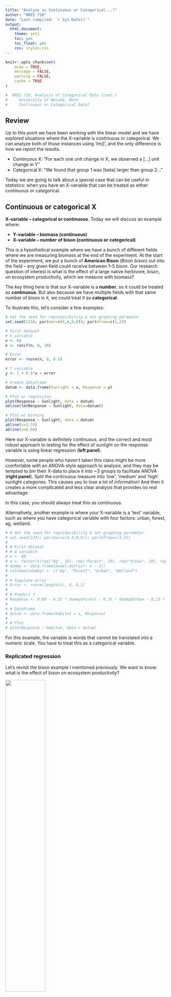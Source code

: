 ```yaml
---
title: "Analyze as Continuous or Categorical...?"
author: "NRES 710"
date: "Last compiled: `r Sys.Date()`"
output: 
  html_document: 
    theme: yeti
    toc: yes
    toc_float: yes
    css: styles.css
---
```


```r

knitr::opts_chunk$set(
	echo = TRUE,
	message = FALSE,
	warning = FALSE,
	cache = TRUE
)
```

```r

#  NRES 710, Analysis of Categorical Data (cont.)
#     University of Nevada, Reno
#     Continuous or Categorical Data?

```

## Review

Up to this point we have been working with the linear model and we have explored situations where the X-variable is continuous or categorical. We can analyze both of those instances using 'lm()', and the only difference is how we report the results.

- Continuous X: "For each one unit change in X, we observed a [...] unit change in Y"
- Categorical X: "We found that group 1 was [beta] larger than group 2..."

Today we are going to talk about a special case that can be useful in statistics: when you have an X-variable that can be treated as either continuous or categorical.

## Continuous or categorical X

**X-variable -- categorical *or* continuous**. Today we will discuss an example where:

- **Y-variable -- biomass (continuous)**
- **X-variable -- number of bison (continuous or categorical)**

This is a hypothetical example where we have a bunch of different fields where we are measuring biomass at the end of the experiment. At the start of the experiment, we put a bunch of **American Bison** (*Bison bison*) out into the field -- any given field could receive between 1--5 bison. Our research question of interest is what is the effect of a large native herbivore, bison, on ecosystem productivity, which we measure with biomass?

The key thing here is that our X-variable is a **number**, so it could be treated as **continuous**. But also because we have multiple fields with that same number of bison in it, we could treat it as **categorical**.

To illustrate this, let's consider a few examples:

```r
# Set the seed for reproducibility & set graphing parameter
set.seed(123); par(mar=c(4,4,0,0)); par(mfrow=c(1,2))

# First dataset
# X variable
n <- 60
x <- runif(n, 0, 10)

# Error
error <- rnorm(n, 0, 0.5)

# Y variable
y <- 1 + 0.5*x + error

# Create dataframe
datum <- data.frame(Sunlight = x, Response = y)

# Plot w/ regression
plot(Response ~ Sunlight, data = datum)
abline(lm(Response ~ Sunlight, data=datum))

# Plot w/ binning
plot(Response ~ Sunlight, data = datum)
abline(v=3.33)
abline(v=6.66)
```

Here our X-variable is definitely continuous, and the correct and most robust approach to testing for the effect of sunlight on the response variable is using linear regression (**left panel**).

However, some people who haven't taken this class might be more comfortable with an ANOVA-style approach to analysis, and they may be tempted to *bin* their X-data to place it into ~3 groups to facilitate ANOVA (**right panel**). Split the continuous measure into 'low', 'medium' and 'high' sunlight categories. This causes you to lose a lot of information! And then it creates a more complicated and less clear analysis that provides no real advantage.

In this case, you should always treat this as continuous.

Alternatively, another example is where your X-variable is a 'text' variable, such as where you have categorical variable with four factors: urban, forest, ag, wetland.

```r
# # Set the seed for reproducibility & set graphing parameter
# set.seed(123); par(mar=c(4,4,0,0)); par(mfrow=c(1,2))
# 
# # First dataset
# # X variable
# n <- 40
# x <- factor(c(rep("Ag", 10), rep("Forest", 10), rep("Urban", 10), rep("Wetland", 10)))
# dummy <- data.frame(model.matrix(~ x - 1))
# colnames(dummy) <- c("Ag", "Forest", "Urban", "Wetland")
# 
# # Simulate error
# Error <- rnorm(length(x), 0, 0.1)
# 
# # Predict Y
# Response <- 0.85 - 0.25 * dummy$Forest - 0.35 * dummy$Urban - 0.15 * dummy$Wetland + Error
# 
# # Dataframe
# datum <- data.frame(Habitat = x, Response)
# 
# # Plot
# plot(Response ~ Habitat, data = datum)
```

For this example, the variable is words that cannot be translated into a numeric scale. You have to treat this as a categorical variable.

### Replicated regression

Let's revisit the bison example I mentioned previously. We want to know: what is the effect of bison on ecosystem productivity?

![](../pictures/pic_bison.png){width=50%}

Photo: Ted Naninga (iNaturalist)

For this example, we have a bunch of different fields where we put a bunch of American Bison (*Bison bison*) out into the fields, and any individual field could receive between 1--5 bison. Our data might look something like this:

```r
# Set the seed for reproducibility
set.seed(123)

# Graph
par(mar = c(4,4,1,0))

# Simulate the binomial X-variable (sex)
n <- 25
x <- c(rep(0, 5), rep(1, 5), rep(2, 5), rep(3, 5), rep(4, 5))

# error
error <- rnorm(n, 0, 0.2)

# Simulate continuous y-variable data
y <- 2 + x*0.3 + error

# Create dataframe
datum <- data.frame(Bison = x, Biomass = y)

# Plot
stripchart(Biomass ~ Bison, data = datum, vertical = TRUE, method = "jitter",
           pch = 19, xlab = "Number of bison", ylab = "Biomass (kg/ha)")
```

We measure the biomass in replicate areas with different numbers of bison. Some call this '**replicated regression**' (e.g., Cottingham et al. 2008). We could analyze this two ways:

1. As a continuous X-variable
2. As a categorical X-variable, with five groups

Technically, this is not truly continuous, as you cannot have 1.5 bison in an area. Another X-variable, like fertilizer, could be a truly continuous variable, that we could set-up with a replicated regression experiment with 1g, 2g, 3g, etc. But if we ignore that technicality for the bison example, these data look continuous, and we could easily <u>fit a regression line to the data</u>.

Alternatively, we have a bunch of samples collected at each number of the X-variable. We could very easily treat this as a categorical variable -- and no binning would be necessary to do so; it's already set up this study design in such a way that it could be treated as a categorical variable. So the second way to analyze these data would be as a categorical variable.

So with these two options in mind, how should we handle this variable? Continuous or categorical? <u>Let's come back to that</u>.

To figure this out, let's consider how our linear model would look in both of these instances.

First, what would it be if we treated X as a <u>**continuous variable**</u>?

**$Y = \beta_0 + \beta_1 Bison + \epsilon \sim N(0, \sigma)$**

That's it! Our beta is our slope; with each one bison increase, the slope tells us how much more biomass we would get.

What if we treat the X as <u>**categorical**</u>?

**$Y = \beta_0 + \beta_1 Bison1 + \beta_2 Bison2 + \beta_3 Bison3 + \beta_4 Bison4 + \epsilon \sim N(0, \sigma)$**

In this case, our betas are the differences between groups. $\beta_1$ is the difference between 0 and 1 bison, $\beta_2$ is the difference between 0 and 2 bison, so on so forth. If we want to know the differences between other pairs, we have to change the reference.

**Q:** So let's pose the question to you all: which of these approaches do you want to do? And why?

Truthfully, <u>*there is no right or wrong answer*</u>. You can do either one.

But let's draw up a list on the board identifying *pros* and *cons* of both options -- that might help us make recommendations about how to do things...

```r
# Load necessary libraries
library(knitr)
#library(kableExtra)

# Create the data frame
data <- data.frame(
  #Group = c("Normality", "Linearity", "Homoscedasticity", "No autocorrelation"),
  `Continuous X` = c("**Simple model - 1 beta**", "**No worries about inflating Type I error**", "**1 results sentence**",  "**Interpolation/extrapolation**", "Assumption of linearity", "**More power***"),
  `Categorical X` = c("Complicated - 3 betas", "Post-hoc test", "10 sentences", "No predictions", "**No assumption of linearity**", "Less power*")
)

# Create the table
kable(data, col.names = c("Continuous X", "Categorical X")) #%>%
  #kable_styling(full_width = FALSE)

```

One thing that we haven't talked about yet for categorical X data is the **assumptions**! We already talked about the 5 assumptions of regression (linearity, homoscedasticity, no autocorrelation, normality of residuals, continuous Y). All of these assumptions still hold for categorical X -- <u>**except for one**</u>.

Analysis with categorical X-data makes <u>no assumptions of linearity</u> or about the shape of relationships at all. Instead, all it does is make comparisons between groups. So this is something that is more flexible for categorical X data.

This last reason is the **most important reason** why you might want to use a continuous X variable. And this relates to the first bullet on our list: simple vs. complex. Since it only has 1 beta (effect), it will have <u>**more power**</u> than the more complicated model! More power means you are more likely to have lower P-values and thus correctly reject the null hypothesis, when appropriate.

Why is that?

Everytime you add a beta to your model, it adds another *degree of freedom* to your model. This causes the model to eat up one of your samples and thus functionally decreases your sample size. And we've already talked at great length about how sample size influences p-values. By decreasing our sample size, we are less likely to recover a low p-value and correctly reject the null.

So, in the bison example, if you use this more complicated model, you have reduced your sample size by three. And because of that, it has less power.

Now, there is a caveat... hence the 'asterisk' above.

*If, and only if, the assumption of linearity is met.

If the assumption of linearity is not met, then we might have more power with the more complicated model.

### Example

What if our data looked like this:

```r
# Set the seed for reproducibility
set.seed(123)

# Graph
par(mar = c(4,4,1,0), mfrow=c(1,1))

# Simulate the binomial X-variable (sex)
n <- 25
x <- c(rep(0, 5), rep(1, 5), rep(2, 5), rep(3, 5), rep(4, 5))

# Error
error <- rnorm(n, 0, 0.2)

# Dummy code x
dummy <- data.frame(x = as.factor(x))
dummy <- data.frame(model.matrix(~ dummy$x - 1, data=dummy))
colnames(dummy) <- c("Zero", "One", "Two", "Three", "Four")

# Simulate continuous y-variable data
y <- 2 + dummy$One * 1 + dummy$Two * 2 + dummy$Three * 1 + dummy$Four * 0 + error

# Create dataframe
datum <- data.frame(Bison = x, Biomass = y)

# Plot
stripchart(Biomass ~ Bison, data = datum, vertical = TRUE, method = "jitter",
           pch = 19, xlab = "Number of bison", ylab = "Biomass (kg/ha)")
```

Maybe this could happen if there was some sort of *intermediate disturbance* that benefited biomass production.

**Q:** If you ran an ANOVA, would you detect a significant difference between these categorical groups? **YES**

**Q:** If you ran a regression, would you detect a significant difference between these categorical groups? **NO**

```r
# Aesthetics
par(mar = c(4,4,1,0), mfrow=c(1,1))

# Plot again
stripchart(Biomass ~ Bison, data = datum, vertical = TRUE, method = "jitter",
           pch = 19, xlab = "Number of bison", ylab = "Biomass (kg/ha)")

# Regression analysis
results <- lm(Biomass ~ Bison, data=datum)
abline(results)
```

This happens because the assumption of linearity is very clearly violated. There is significant variation among these data, but we are trying to fit a linear model -- a straight line -- to data that do not have a linear relationship.

In this case, it would be much better to consider X as a categorical variable, which will give us more Power to detect a significant relationship.

### What does this all mean?

If we go back to our list, it's pretty clear that treating X as a continuous variable is better in *many* ways -- <u>unless the assumption of linearity is not met</u>. If the assumption of linearity is not met, then we:

- Should not describe it with a simple linear equation, because it's not linear.
- We would lose power by treating it as a linear relationship.
- Making predictions with a straight line would be very incorrect; it would be better to fit a curve.

<u>The advantages from our table fall apart if we don't have linear data.</u> Which leads to my **recommendation**!

**Recommendation: Always treat X-variable as continuous, unless treating as categorical 'significantly improves the fit of the model to the data' -- which will only happen if the relationship is non-linear**

This very nicely fits in with the principle of parsimony -- Occam's razor. 

**Occam's razor -- the world is simple, and it's best to use simple explanations to describe the world unless there is significant evidence that more complexity is needed.**

- Simple ideas are best, unless you can disprove the simple model in favor of a more complicated model.

What do we mean by 'significantly improve the fit'?

There is an idea in statistics (truism; axiom) that whenever you make a model more complex, *it will always improve the fit*. It will decrease the Sum of Squared Error, and it will increase the $R^2$. Why?

- With two points, adding a linear beta will connect them.
- With three points, adding a quadratic beta will connect them.
- With four points, adding a cubed-term will connect them.

<u>So given that we can always improve a fit of a curve to points by increasing the complexity of the model, we want to demonstrate that it is a **significant improvement of fit**</u>. We want to show that this variable isn't just improving fit, it is improving fit more than would be expected if the variable didn't have any explanatory value whatsoever.

### Testing model fit

A simple way that I was taught to do this is using an **'F-drop test'**. However, there is some confusion about what this is really called and names vary widely. Some other names include:

- **Extra sum of squares F-test**
- **Type III sum of squares test** (e.g., SAS)
- **Partial likelihood ratio test**

I prefer 'F-drop test' because this is how I was taught and it is an easy and simple term.

No matter what you call it, you are comparing a <u>**more complex model**</u> to a <u>**more simple model**</u> to test whether the <u>**more complex model is a significant improvement to the fit in the data**</u>.

In other words, we are comparing our simple model:

**$Y = \beta_0 + \beta_1 Bison + \epsilon \sim N(0, \sigma)$**

To the complex model:

**$Y = \beta_0 + \beta_1 Bison1 + \beta_2 Bison2 + \beta_3 Bison3 + \beta_4 Bison4 + \epsilon \sim N(0, \sigma)$**

And asking ourselves: do we need these extra betas?

Another way of thinking about it is... we are testing the null hypothesis that these extra betas are all equal to zero, with:

$H_0: \beta_2 + \beta_3 + \beta_4 = 0$

You might be scratching your head and thinking: the meanings of $\beta_1$ are different between the two models... That's okay, the meanings of these two betas can be different. The question here is whether we need additional betas beyond that first one to improve the fit of the model.

**Final thought**: you will only reject the null when the more complicated model is a better fit to the data. When that happens, what does that mean about the relationship between X and Y?

Our data are significantly nonlinear! By comparing these two models, we can use this as a way to test for non-linearity. 

### Summary

We are talking about a continuous X variable that could also be treated as a categorical variable -- either way is appropriate. Generally, the recommendation is treat it as continuous, unless it is a significant improvement in the fit of the data to treat it as categorical. We can evaluate this using an 'F-drop' test.

## Comparing model fit in R

Let's briefly examine truth. We can peak at the code I used to simulate it.

```r
### Code for F-Drop tests

# Read in the data
datum <- read.csv("lecture_10_dataset1.csv")
head(datum)

# Plot the data
plot(Biomass ~ Bison, data = datum)
# In this case, R saws numbers in the 'Bison' column and treated the variable as continuous

# Plot the data with X as a categorical variable
plot(Biomass ~ as.factor(Bison), data = datum)

```

I used the as.factor function to get R to treat variable as a categorical variable. We could have manually created categorical variable or dummy-coded variables in Excel, but using as.factor is much easier. We could also also create a new variable and save it in our 'datum'

```r
# Run a regression, where we treat Bison as continuous
results <- lm(Biomass ~ Bison, data = datum)
summary(results)

```

Bison is continuous, because R saw numbers for that variable. How do we know this? **We only got 1 beta from the analysis.**

```r
# Run an ANOVA - treat Bison as categorical
results2 <- lm(Biomass ~ as.factor(Bison), data = datum)
# use the as.factor function to get R to treat 'Bison' as continuous
summary(results2)

```

The 'Bison' variable as a whole is highly significant -- this is the p-value at the bottom. All groups are all significantly different from Bison0. But other pairs of neighbor groups might not be.

But the question here is: is this more complicated model a significant improvement in the fit to the data?

Use an F-drop test!

```r
# Conduct the F-drop test
anova(results2, results)
# The two models we have are the arguments
# Usually, you should list the more complicated model first (the one with more betas)
# Note: the two models can't have the same number of parameters
# A significant p-value means the more complex model is a significant improvement in fit
# A non-significant p-value means the simpler model is adequate
# Note: RSS (which is the same thing as SSE) is always lower in the more complex model

```

The F-drop tests compares the residual sum of squares (RSS) of the two models and asks: how much does the sum of squares change when we add all those variables? Does it change a lot, such that there is a significant improvement in fit? Or did it not really decrease that much error?

In this case, it didn't change the error that much, and the test did not recover a significant improvement in model fit by the more complex model. Therefore, the more complicated model does not significantly improve the fit to the data.

### F-drop rules:

**If P < 0.05, the complex model is a significant improvement (better) in fit.**

**If P > 0.05, the complex model is <u>*not*</u> a significant improvement in fit; the simpler model is adequate.**

This does not mean the simpler model is *better*; it is <u>**adequate**</u>. The simpler model will never be better, as the more complex model will always be better due to the extra parameters. The question is: <u>is the complex model significantly **better**</u>, or <u>is the simple model **adequate**</u>.

As always, the limitations of p-values apply here: sample sizes, effect sizes, etc.

Now, let's consider another scenario. What if our data really looked like the second example from above?

```r
# Read in the data
datum <- read.csv("lecture_10_dataset2.csv")
head(datum)

# Plot the data
plot(Biomass ~ Bison, data = datum)

```

We know that fitting a line to this data is not a good fit, and we also know that a categorical approach would also fit this data pretty well.

But what about an in-between approach, where we fit one line but it is non-linear?

### Quadratics

One of the easiest ways to fit a non-linear line to your data is using a **quadratic** approach.

- *A bit of a caveat*... a quadratic may not be a good mechanistic explanation, because there are very few things in ecology that follow quadratic equations and they are hard to interpret. We will talk more about the difference between mechanistic and phenomenological explanations in data later in the semester.. But, for now, the quadratic might be good descriptions of your data.

**$Y = \beta_0 + \beta_1 Bison + \beta_2 Bison^2 + \epsilon \sim N(0, \sigma)$**

Notice that this curve has the advantage of **no assumption of linearity** and also doesn't use nearly as many betas as treating X as categorical. In those ways, it is a **good compromise** between the two options we have discussed so far.

```r
# BONUS: How to fit a quadratic curve to data when x is continuous

# Fit a linear model
results <- lm(Biomass ~ Bison, data = datum)

#Fit a quadratic curve to data when x is continuous
results3 <- lm(Biomass ~ Bison + I(Bison^2), data = datum)
anova(results3, results)

```

The quadratic model is the more complicated model here, because it has more parameters than the linear model.

The quadratic model is a **significant improvement** in model fit compared to the simple linear model.

**Takehome points**:

1) We can use this approach to compare any two models, as long as one model is more complicated than the other. We cannot use this approach to compare models that have the same number of effects (betas).

2) When comparing two models, we need to make sure the datasets are exactly the same. If you use different datasets for two models, you can't compare those two models using this approach and other approaches we will explore in the semester.

### Marginal p-values

So far in this class, we have always calculated p-values the same way: by comparing a model with that variable, to one without that variable. But I haven't explained how this works yet...

When we ran the F-drop test above, we compared two models:

Simple model: **$Y = \beta_0 + \beta_1 Bison + \epsilon \sim N(0, \sigma)$**

More complex model: **$Y = \beta_0 + \beta_1 Bison + \beta_2 Bison^2 + \epsilon \sim N(0, \sigma)$**

This test evaluates the significance of the additional quadratic beta. Is this $\beta_2$ significantly different from zero? If $\beta_2$ is zero, then the models are the same, and the more simple model is adequate. If $\beta_2$ is non-zero, this will significantly improve model fit. So essentially, we are testing whether this additional parameter is <u>**significant**</u>.

We can also do an F-drop test comparing these two models:

Complex model: **$Y = \beta_0 + \beta_1 Bison + \epsilon \sim N(0, \sigma)$**

Simple model: **$Y = \beta_0 + \epsilon \sim N(0, \sigma)$**

An F-drop test evaluates whether $\beta_1$ is significantly different from zero.

In truth, this is what the p-value from our simple linear regression analysis is evaluating! These 'marginal p-values' are the results of F-drop tests comparing whether <u>the model with intercept and slope for bison is *significantly better* than a model without that slope</u>.

```r
# Read in dataset 1
datum <- read.csv("lecture_10_dataset1.csv")

# Simple linear model
results <- lm(Biomass ~ Bison, data = datum)
summary(results)

```

This p-value is called a **marginal p-value** and is asking whether or how much that additional parameter marginally improves the fit to the data beyond the simpler model without that variable. (This is also called Type III Sum of Squares). It is essentially an F-drop test that is built into our linear model.

So, anytime you need a p-value associated with an effect in a model, if R gives it to you, it is most likely giving you a marginal p-value that comes from an F-drop test.

For example:

```r
# Build three models varying in complexity
results0 <- lm(Biomass ~ 1, data = datum) # no effects; 'model of mean'
summary(results0)
results1 <- lm(Biomass ~ Bison, data = datum) # simple linear model
summary(results1)
results2 <- lm(Biomass ~ Bison + I(Bison^2), data = datum) # simple linear model
summary(results2)

# F-drop test comparing results0 to results1
anova(results1, results0) # p-value here is same as marginal p-value from results1
anova(results2, results1) # p-value here is same as marginal p-value from results2



```

Next class, we will explore more situations around this topic.

<br>

## Truth

Here is code to simulate the data we analyzed in this lecture.

```r
###################### 'Truth' ######################## 
### Lecture 10: code to simulate data for F-drop tests 

# Set the seed for reproducibility
set.seed(111)

## First dataset
# X variable
Bison <- c(rep(0, 8), rep(1, 8), rep(2, 8), rep(3, 8), rep(4, 8))

# Error
error <- rnorm(length(Bison), 0, 0.5)

# Y variable
Biomass <- 6 - 0.8*Bison + error

# Create dataframe
datum <- data.frame(Bison, Biomass)

# Save the CSV file
write.csv(datum, "lecture_10_dataset1.csv", row.names = FALSE)

## Second dataset
# X variable
n <- 25
x <- c(rep(0, 5), rep(1, 5), rep(2, 5), rep(3, 5), rep(4, 5))

# Error
error <- rnorm(n, 0, 0.2)

# Dummy code x
dummy <- data.frame(x = as.factor(x))
dummy <- data.frame(model.matrix(~ dummy$x - 1, data=dummy))
colnames(dummy) <- c("Zero", "One", "Two", "Three", "Four")

# Simulate continuous y-variable data
y <- 2 + dummy$One * 1 + dummy$Two * 2 + dummy$Three * 1 + dummy$Four * 0 + error

# Create dataframe
datum <- data.frame(Bison = x, Biomass = y)

# Save the CSV file
write.csv(datum, "lecture_10_dataset2.csv", row.names = FALSE)
```

[--go to next lecture--](lecture_11.html)
